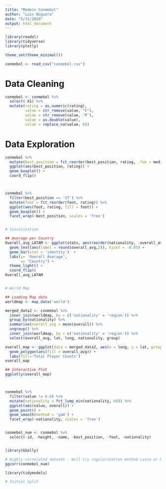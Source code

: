 ```yaml
---
title: "Modein Conmebol"
author: "Luis Noguera"
date: "5/31/2020"
output: html_document
---
```


```r
library(readxl)
library(tidyverse)
library(plotly)

theme_set(theme_minimal())

conmebol <- read_csv("conmebol.csv") 

```


# Data Cleaning

```r

conmebol <- conmebol %>%
  select(-X1) %>%
  mutate(rating = as.numeric(rating), 
         value = str_remove(value, "€"),
         value = str_remove(value, 'M'),
         value = as.double(value),
         value = replace_na(value, 0))

```


# Data Exploration

```r


conmebol %>%
  mutate(best_position = fct_reorder(best_position, rating, .fun = median)) %>%
  ggplot(aes(best_position, rating)) +
  geom_boxplot() +
  coord_flip()



conmebol %>%
  filter(best_position == 'ST') %>%
  mutate(foot = fct_reorder(foot, rating)) %>%
  ggplot(aes(foot, rating, fill = foot)) +
  geom_boxplot() +
  facet_wrap(~best_position, scales = 'free') 



```

```r
# Visualization 

## Average per Country
Overall_avg_LATAM <- ggplot(stats, aes(reorder(nationality, -overall_avg), overall_avg))  +
  geom_text(aes(label = round(overall_avg,2)), hjust = -0.05) +
  geom_bar(stat = 'identity')  +
  labs(y= 'Overall Average',
       x= "Country") +
  theme_light() +
  coord_flip()
Overall_avg_LATAM


# World Map

## Loading Map data
worldmap <- map_data('world')

merged_data2 <- conmebol %>% 
  inner_join(worldmap, by = c('nationality' = 'region')) %>%
  group_by(nationality) %>%
  summarise(overall_avg = mean(overall)) %>%
  ungroup() %>%
  inner_join(worldmap, by = c('nationality' = 'region')) %>%
  select(overall_avg, lat, long, nationality, group)

overall_map <- ggplot(data = merged_data2, aes(x = long, y = lat, group = group)) +
  geom_polygon(aes(fill = overall_avg)) +
  labs(fill='Total Player Counts')
overall_map

## Interactive Plot
ggplotly(overall_map)




```



```r


conmebol %>% 
  filter(value != 0.0) %>%
  mutate(nationality = fct_lump_min(nationality, 60)) %>%
  ggplot(aes(value, overall)) +
  geom_point() +
  geom_smooth(method = 'gam') +
  facet_wrap(~nationality, scales = 'free')


conmebol_num <- conmebol %>% 
  select(-id, -height, -name, -best_position, -foot, -nationality)


library(GGally)

# Highly correlated dataset - Will try regularization method Lasso or Ridge and a Random Forest model. 
ggcorr(conmebol_num)


```


```r
library(tidymodels)

# Initial Split


```

